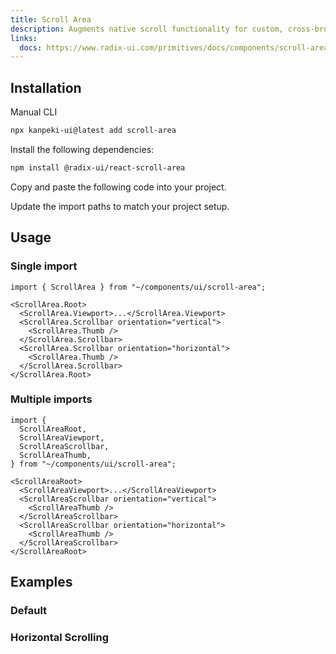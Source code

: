 ---
title: Scroll Area
description: Augments native scroll functionality for custom, cross-browser styling.
links:
  docs: https://www.radix-ui.com/primitives/docs/components/scroll-area
---

<ComponentPreview name="scroll-area-demo" />

## Installation

<TabsRoot defaultValue="manual">

<TabsList>
  <TabsTrigger value="manual">Manual</TabsTrigger>
  <TabsTrigger value="cli" disabled>CLI</TabsTrigger>
</TabsList>
<TabsContent value="cli">

```bash
npx kanpeki-ui@latest add scroll-area
```

</TabsContent>

<TabsContent value="manual">

<Steps>

<Step>Install the following dependencies:</Step>

```bash
npm install @radix-ui/react-scroll-area
```

<Step>Copy and paste the following code into your project.</Step>

<ComponentSource name="scroll-area" />

<Step>Update the import paths to match your project setup.</Step>

</Steps>

</TabsContent>

</TabsRoot>

## Usage

### Single import

```tsx
import { ScrollArea } from "~/components/ui/scroll-area";
```

```tsx
<ScrollArea.Root>
  <ScrollArea.Viewport>...</ScrollArea.Viewport>
  <ScrollArea.Scrollbar orientation="vertical">
    <ScrollArea.Thumb />
  </ScrollArea.Scrollbar>
  <ScrollArea.Scrollbar orientation="horizontal">
    <ScrollArea.Thumb />
  </ScrollArea.Scrollbar>
</ScrollArea.Root>
```

### Multiple imports

```tsx
import {
  ScrollAreaRoot,
  ScrollAreaViewport,
  ScrollAreaScrollbar,
  ScrollAreaThumb,
} from "~/components/ui/scroll-area";
```

```tsx
<ScrollAreaRoot>
  <ScrollAreaViewport>...</ScrollAreaViewport>
  <ScrollAreaScrollbar orientation="vertical">
    <ScrollAreaThumb />
  </ScrollAreaScrollbar>
  <ScrollAreaScrollbar orientation="horizontal">
    <ScrollAreaThumb />
  </ScrollAreaScrollbar>
</ScrollAreaRoot>
```

## Examples

### Default

<ComponentPreview name="scroll-area-demo" />

### Horizontal Scrolling

<ComponentPreview name="scroll-area-horizontal" />

